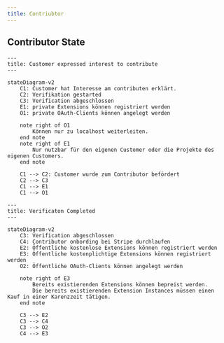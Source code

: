 ```yaml
---
title: Contriubtor
---
```



## Contributor State

```mermaid
---
title: Customer expressed interest to contribute
---

stateDiagram-v2
    C1: Customer hat Interesse am contributen erklärt.
    C2: Verifikation gestarted
    C3: Verification abgeschlossen
    E1: private Extensions können registriert werden
    O1: private OAuth-Clients können angelegt werden

    note right of O1
        Können nur zu localhost weiterleiten.
    end note
    note right of E1
        Nur nutzbar für den eigenen Customer oder die Projekte des eigenen Customers.
    end note

    C1 --> C2: Customer wurde zum Contributor befördert
    C2 --> C3
    C1 --> E1
    C1 --> O1
```

```mermaid
---
title: Verificaton Completed
---

stateDiagram-v2
    C3: Verification abgeschlossen
    C4: Contributor onbording bei Stripe durchlaufen
    E2: Öffentliche kostenlose Extensions können registriert werden
    E3: Öffentliche kostenplichtige Extensions können registriert werden
    O2: Öffentliche OAuth-Clients können angelegt werden

    note right of E3
        Bereits existierenden Extensions können bepreist werden.
        Die bereits existierenden Extension Instances müssen einen Kauf in einer Karenzzeit tätigen.
    end note

    C3 --> E2
    C3 --> C4
    C3 --> O2
    C4 --> E3
```
